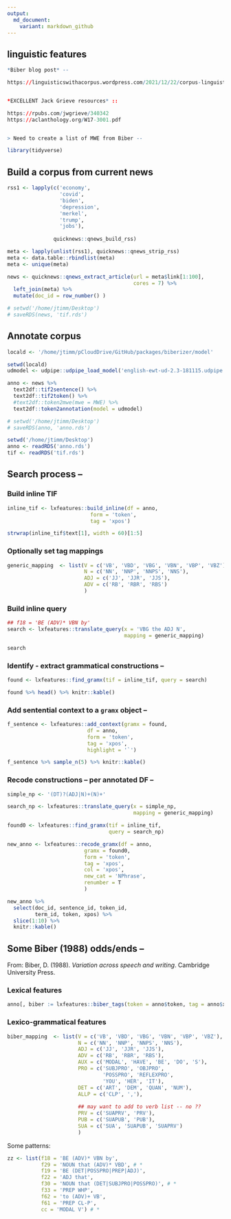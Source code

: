 ```yaml
---
output:
  md_document:
    variant: markdown_github
---
```



## linguistic features


```r
*Biber blog post* -- 

https://linguisticswithacorpus.wordpress.com/2021/12/22/corpus-linguistics-is-for-text-lovers%EF%BF%BC/


*EXCELLENT Jack Grieve resources* ::

https://rpubs.com/jwgrieve/340342
https://aclanthology.org/W17-3001.pdf


> Need to create a list of MWE from Biber -- 

```

```r
library(tidyverse)
```




## Build a corpus from current news

```r
rss1 <- lapply(c('economy', 
                 'covid', 
                 'biden', 
                 'depression', 
                 'merkel', 
                 'trump', 
                 'jobs'),
               
               quicknews::qnews_build_rss)

meta <- lapply(unlist(rss1), quicknews::qnews_strip_rss)
meta <- data.table::rbindlist(meta)
meta <- unique(meta)

news <- quicknews::qnews_extract_article(url = meta$link[1:100], 
                                         cores = 7) %>% 
  left_join(meta) %>%
  mutate(doc_id = row_number() )
```



```r
# setwd('/home/jtimm/Desktop')
# saveRDS(news, 'tif.rds')
```



## Annotate corpus 

```r
locald <- '/home/jtimm/pCloudDrive/GitHub/packages/biberizer/model'
```


```r
setwd(locald)
udmodel <- udpipe::udpipe_load_model('english-ewt-ud-2.3-181115.udpipe')

anno <- news %>% 
  text2df::tif2sentence() %>%
  text2df::tif2token() %>%
  #text2df::token2mwe(mwe = MWE) %>%
  text2df::token2annotation(model = udmodel)
```


```r
# setwd('/home/jtimm/Desktop')
# saveRDS(anno, 'anno.rds')

setwd('/home/jtimm/Desktop')
anno <- readRDS('anno.rds')
tif <- readRDS('tif.rds')
```




## Search process -- 

### Build inline TIF


```r
inline_tif <- lxfeatures::build_inline(df = anno, 
                           form = 'token', 
                           tag = 'xpos')

strwrap(inline_tif$text[1], width = 60)[1:5]
```



### Optionally set tag mappings

```r
generic_mapping  <- list(V = c('VB', 'VBD', 'VBG', 'VBN', 'VBP', 'VBZ'),
                         N = c('NN', 'NNP', 'NNPS', 'NNS'),
                         ADJ = c('JJ', 'JJR', 'JJS'),
                         ADV = c('RB', 'RBR', 'RBS')
                         )
```



### Build inline query 

```r
## f18 = 'BE (ADV)* VBN by'
search <- lxfeatures::translate_query(x = 'VBG the ADJ N',
                                      mapping = generic_mapping)

search
```




### Identify - extract grammatical constructions -- 

```r
found <- lxfeatures::find_gramx(tif = inline_tif, query = search)

found %>% head() %>% knitr::kable()
```



### Add sentential context to a `gramx` object --

```r
f_sentence <- lxfeatures::add_context(gramx = found,
                          df = anno,
                          form = 'token', 
                          tag = 'xpos',
                          highlight = '`')

f_sentence %>% sample_n(5) %>% knitr::kable()
```




### Recode constructions -- per annotated DF --

```r
simple_np <- '(DT)?(ADJ|N)+(N)+'

search_np <- lxfeatures::translate_query(x = simple_np,
                                         mapping = generic_mapping)
```



```r
found0 <- lxfeatures::find_gramx(tif = inline_tif, 
                                 query = search_np)

new_anno <- lxfeatures::recode_gramx(df = anno,
                         gramx = found0,
                         form = 'token', 
                         tag = 'xpos',
                         col = 'xpos',
                         new_cat = 'NPhrase',
                         renumber = T
                         )

new_anno %>% 
  select(doc_id, sentence_id, token_id,
         term_id, token, xpos) %>%
  slice(1:10) %>%
  knitr::kable()
```



## Some Biber (1988) odds/ends -- 

From: Biber, D. (1988). *Variation across speech and writing*. Cambridge University Press.

### Lexical features

```r
anno[, biber := lxfeatures::biber_tags(token = anno$token, tag = anno$xpos)]
```




### Lexico-grammatical features

```r
biber_mapping  <- list(V = c('VB', 'VBD', 'VBG', 'VBN', 'VBP', 'VBZ'),
                       N = c('NN', 'NNP', 'NNPS', 'NNS'),
                       ADJ = c('JJ', 'JJR', 'JJS'),
                       ADV = c('RB', 'RBR', 'RBS'),
                       AUX = c('MODAL', 'HAVE', 'BE', 'DO', 'S'),
                       PRO = c('SUBJPRO', 'OBJPRO', 
                               'POSSPRO', 'REFLEXPRO', 
                               'YOU', 'HER', 'IT'),
                       DET = c('ART', 'DEM', 'QUAN', 'NUM'),
                       ALLP = c('CLP', ','),
                       
                       ## may want to add to verb list -- no ??
                       PRV = c('SUAPRV', 'PRV'),
                       PUB = c('SUAPUB', 'PUB'),
                       SUA = c('SUA', 'SUAPUB', 'SUAPRV')
                       )
```
 
 

Some patterns:


```r
zz <- list(f18 = 'BE (ADV)* VBN by',
           f29 = 'NOUN that (ADV)* VBD', # *
           f19 = 'BE (DET|POSSPRO|PREP|ADJ)',
           f22 = 'ADJ that',
           f30 = 'NOUN that (DET|SUBJPRO|POSSPRO)', # *
           f33 = 'PREP WHP',
           f62 = 'to (ADV)+ VB',
           f61 = 'PREP CL-P',
           cc = 'MODAL V') # *
```

